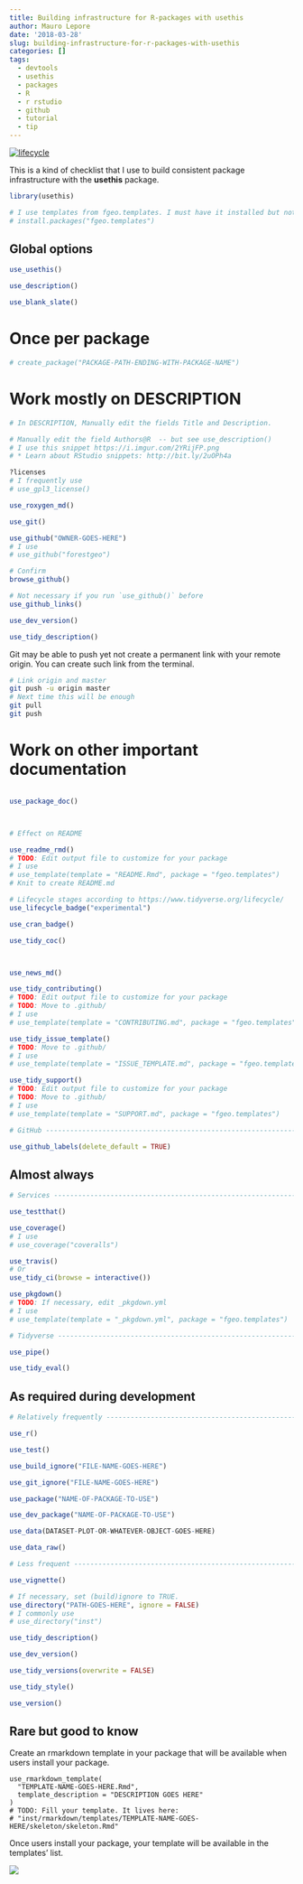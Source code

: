 ```yaml
---
title: Building infrastructure for R-packages with usethis
author: Mauro Lepore
date: '2018-03-28'
slug: building-infrastructure-for-r-packages-with-usethis
categories: []
tags:
  - devtools
  - usethis
  - packages
  - R
  - r rstudio
  - github
  - tutorial
  - tip
---
```


[![lifecycle](https://img.shields.io/badge/lifecycle-works_for_me-ff69b4.svg)](https://blog.codinghorror.com/the-works-on-my-machine-certification-program/)

This is a kind of checklist that I use to build consistent package infrastructure with the __usethis__ package.

```R
library(usethis)

# I use templates from fgeo.templates. I must have it installed but not loaded.
# install.packages("fgeo.templates")
```

## Global options

```R
use_usethis()

use_description()

use_blank_slate()
```

# Once per package

```R
# create_package("PACKAGE-PATH-ENDING-WITH-PACKAGE-NAME")
```

# Work mostly on DESCRIPTION

```R
# In DESCRIPTION, Manually edit the fields Title and Description.

# Manually edit the field Authors@R  -- but see use_description()
# I use this snippet https://i.imgur.com/2YRijFP.png
# * Learn about RStudio snippets: http://bit.ly/2uOPh4a

?licenses
# I frequently use
# use_gpl3_license()

use_roxygen_md()

use_git()

use_github("OWNER-GOES-HERE")
# I use
# use_github("forestgeo")

# Confirm
browse_github()

# Not necessary if you run `use_github()` before
use_github_links()

use_dev_version()

use_tidy_description()
```

Git may be able to push yet not create a permanent link with your remote origin. You can create such link from the terminal.

```bash
# Link origin and master
git push -u origin master
# Next time this will be enough
git pull
git push
```

# Work on other important documentation

```R

use_package_doc()



# Effect on README

use_readme_rmd()
# TODO: Edit output file to customize for your package
# I use
# use_template(template = "README.Rmd", package = "fgeo.templates")
# Knit to create README.md

# Lifecycle stages according to https://www.tidyverse.org/lifecycle/
use_lifecycle_badge("experimental")

use_cran_badge()

use_tidy_coc()



use_news_md()

use_tidy_contributing()
# TODO: Edit output file to customize for your package
# TODO: Move to .github/
# I use
# use_template(template = "CONTRIBUTING.md", package = "fgeo.templates")

use_tidy_issue_template()
# TODO: Move to .github/
# I use
# use_template(template = "ISSUE_TEMPLATE.md", package = "fgeo.templates")

use_tidy_support()
# TODO: Edit output file to customize for your package
# TODO: Move to .github/
# I use
# use_template(template = "SUPPORT.md", package = "fgeo.templates")

# GitHub ------------------------------------------------------------------

use_github_labels(delete_default = TRUE)
```

## Almost always

```R
# Services ----------------------------------------------------------------

use_testthat()

use_coverage()
# I use
# use_coverage("coveralls")

use_travis()
# Or
use_tidy_ci(browse = interactive())

use_pkgdown()
# TODO: If necessary, edit _pkgdown.yml
# I use
# use_template(template = "_pkgdown.yml", package = "fgeo.templates")

# Tidyverse ---------------------------------------------------------------

use_pipe()

use_tidy_eval()
```

## As required during development

```R
# Relatively frequently ---------------------------------------------------

use_r()

use_test()

use_build_ignore("FILE-NAME-GOES-HERE")

use_git_ignore("FILE-NAME-GOES-HERE")

use_package("NAME-OF-PACKAGE-TO-USE")

use_dev_package("NAME-OF-PACKAGE-TO-USE")

use_data(DATASET-PLOT-OR-WHATEVER-OBJECT-GOES-HERE)

use_data_raw()

# Less frequent -----------------------------------------------------------

use_vignette()

# If necessary, set (build)ignore to TRUE.
use_directory("PATH-GOES-HERE", ignore = FALSE)
# I commonly use
# use_directory("inst")

use_tidy_description()

use_dev_version()

use_tidy_versions(overwrite = FALSE)

use_tidy_style()

use_version()
```

## Rare but good to know

Create an rmarkdown template in your package that will be available when users install your package.

```
use_rmarkdown_template(
  "TEMPLATE-NAME-GOES-HERE.Rmd",
  template_description = "DESCRIPTION GOES HERE"
)
# TODO: Fill your template. It lives here:
# "inst/rmarkdown/templates/TEMPLATE-NAME-GOES-HERE/skeleton/skeleton.Rmd"
```

Once users install your package, your template will be available in the templates' list.

![](https://i.imgur.com/2UtulQU.png)
